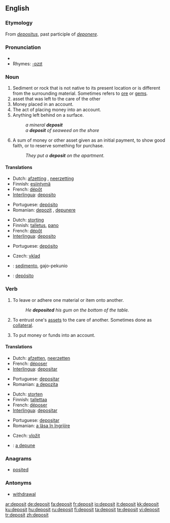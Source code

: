 {{wikipedia|dab=deposit}}
==English==

===Etymology===
From {{L.}} ''[[depositus]]'', past participle of ''[[deponere]]''.

===Pronunciation===
* {{audio|en-us-deposit.ogg|Audio (US)}}
* Rhymes: [[Rhymes:English:-ɒzɪt|-ɒzɪt]]

===Noun===
{{en-noun}}

# Sediment or rock that is not native to its present location or is different from the surrounding material.  Sometimes refers to [[ore]] or [[gem]]s.
# asset that was left to the care of the other <!--this definition could use so much improvement, I'm not sure what it means-->
# Money placed in an account.
# The act of placing money into an account.
# Anything left behind on a surface.
#: ''a mineral '''deposit'''''
#: ''a '''deposit''' of seaweed on the shore''
# A sum of money or other asset given as an initial payment, to show good faith, or to reserve something for purchase.
#: ''They put a '''deposit''' on the apartment.''

====Translations====
{{trans-top|sediment or rock different from the surrounding material}}
* Dutch: [[afzetting]] {{f}}, [[neerzetting]] {{f}}
* Finnish: [[esiintymä]]
* French: [[dépôt]] {{m}}
* [[Interlingua]]: [[deposito]]
{{trans-mid}}
* Portuguese: [[depósito]] {{m}}
* Romanian: [[depozit]] {{n}}, [[depunere]] {{f}}
{{trans-bottom}}

{{trans-top|asset that was left to the care of the other}}
* Dutch: [[storting]] {{f}}
* Finnish: [[talletus]], [[pano]]
* French: [[dépôt]] {{m}}
* [[Interlingua]]: [[deposito]]
{{trans-mid}}
* Portuguese: [[depósito]] {{m}}
{{trans-bottom}}

{{trans-top|money placed in an account}}
* Czech: [[vklad]] {{m}}
{{trans-mid}}
{{trans-bottom}}

{{checktrans-top}}
* {{ttbc|Ido}}: [[sedimento]], gajo-pekunio
* {{ttbc|Spanish}}: [[depósito]]
{{trans-bottom}}

===Verb===
{{en-verb}}

# {{transitive}} To leave or adhere one material or item onto another.
#: ''He '''deposited''' his gum on the bottom of the table.''
# To entrust one's [[asset]]s to the care of another.  Sometimes done as [[collateral]].
# {{transitive}} To put money or funds into an account.

====Translations====
{{trans-top|to settle one material onto another}}
* Dutch: [[afzetten]], [[neerzetten]]
* French: [[déposer]]
* [[Interlingua]]: [[depositar]]
{{trans-mid}}
* Portuguese: [[depositar]]
* Romanian: [[a depozita]]
{{trans-bottom}}

{{trans-top|to entrust one's assets to the care of another}}
* Dutch: [[storten]]
* Finnish: [[tallettaa]]
* French: [[déposer]]
* [[Interlingua]]: [[depositar]]
{{trans-mid}}
* Portuguese: [[depositar]]
* Romanian: [[a lăsa în îngrijire]]
{{trans-bottom}}

{{trans-top|to put money or funds into an account}}
* Czech: [[vložit]]
{{trans-mid}}
{{trans-bottom}}

{{checktrans-top}}
* {{ttbc|Romanian}}: [[a depune]]
{{trans-bottom}}

===Anagrams===
* [[posited]]

===Antonyms===
* [[withdrawal]]

[[ar:deposit]]
[[de:deposit]]
[[fa:deposit]]
[[fr:deposit]]
[[io:deposit]]
[[it:deposit]]
[[kk:deposit]]
[[ku:deposit]]
[[hu:deposit]]
[[ru:deposit]]
[[fi:deposit]]
[[ta:deposit]]
[[te:deposit]]
[[vi:deposit]]
[[tr:deposit]]
[[zh:deposit]]